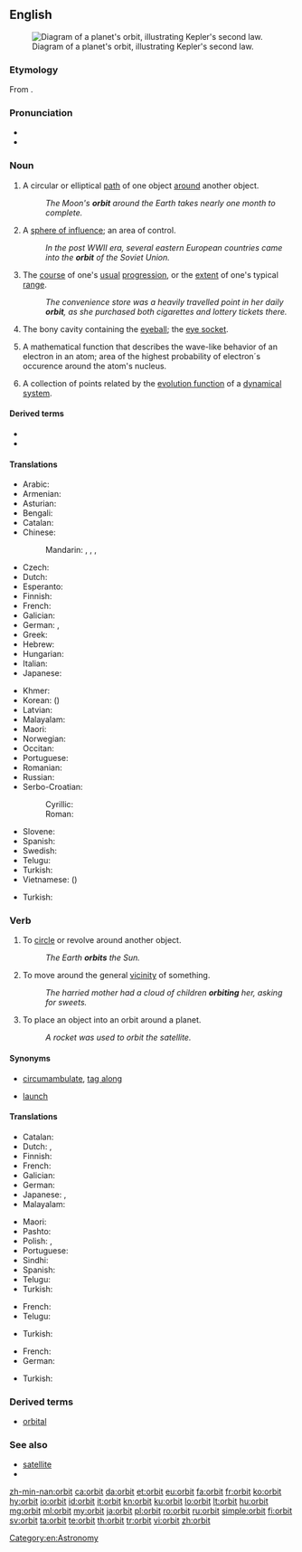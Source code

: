 ==English==
[[Image:Kepler2.gif|thumb|right|Diagram of a planet's orbit, illustrating Kepler's second law.]]

===Etymology===
From {{etyl|la|en}} {{term|orbita||course, track|lang=la}}.

===Pronunciation===
* {{audio|en-us-orbit.ogg|Audio (US)|lang=en}}
* {{rhymes|ɔː(r)bɪt|lang=en}}

===Noun===
{{en-noun}}

# A circular or elliptical [[path]] of one object [[around]] another object.
#: ''The Moon's '''orbit''' around the Earth takes nearly one month to complete.''
# A [[sphere of influence]]; an area of control.
#: ''In the post WWII era, several eastern European countries came into the '''orbit''' of the Soviet Union.''
# The [[course]] of one's [[usual]] [[progression]], or the [[extent]] of one's typical [[range]].
#: ''The convenience store was a heavily travelled point in her daily '''orbit''', as she purchased both cigarettes and lottery tickets there.''
# {{context|anatomy|lang=en}} The bony cavity containing the [[eyeball]]; the [[eye socket]].
# {{context|physics|lang=en}} A mathematical function that describes the wave-like behavior of an electron in an atom; area of the highest probability of electron´s occurence around the atom's nucleus.
# {{context|mathematics|lang=en}} A collection of points related by the [[evolution function]] of a [[dynamical system]].

====Derived terms====
* {{l/en|bound orbit}}
* {{l/en|unbound orbit}}

====Translations====
{{trans-top|path of one object around another}}
* Arabic: {{t|ar|مدار|m|tr=madaar}}
* Armenian: {{t|hy|ուղեծիր}}
* Asturian: {{t|ast|órbita|f}}
* Bengali: {{t|bn|কক্ষপথ|sc=Beng}}
* Catalan: {{t|ca|òrbita|f}}
* Chinese:
*: Mandarin: {{t+|cmn|軌道|sc=Hani}}, {{t+|cmn|轨道|tr=guǐdào|sc=Hani}}, {{t+|cmn|軌跡|sc=Hani}}, {{t+|cmn|轨迹|tr=guǐjì|sc=Hani}}
* Czech: {{t|cs|oběžná dráha|f}}
* Dutch: {{t+|nl|baan|f}}
* Esperanto: {{t|eo|orbito}}
* Finnish: {{t+|fi|kiertorata}}
* French: {{t+|fr|orbite|f}}
* Galician: {{t+|gl|órbita|f}}
* German: {{t+|de|Umlaufbahn|f}}, {{t+|de|Orbit|m}}
* Greek: {{t+|el|τροχιά|f}}
* Hebrew: {{t|he|מסלול|m|tr=maslul}}
* Hungarian: {{t|hu|űrpálya}}
* Italian: {{t+|it|orbita|f}}
* Japanese: {{t+|ja|軌道|tr=きどう, kidō}}
{{trans-mid}}
* Khmer: {{t+|km|គន្លង|tr=kon long|sc=Khmr}}
* Korean: {{t+|ko|궤도|tr=gwedo}} ({{t+|ko|軌道}})
* Latvian: {{t|lv|orbīta|f}}
* Malayalam: {{t|ml|ഭ്രമണപഥം|tr=bhramaNa patham}}
* Maori: {{t|mi|amionga}}
* Norwegian: {{t+|no|bane|m}}
* Occitan: {{t|oc|orbita|f}}
* Portuguese: {{t+|pt|órbita|f}}
* Romanian: {{t+|ro|orbită|f}}
* Russian: {{t+|ru|орбита|f|tr=orbíta}}
* Serbo-Croatian:
*: Cyrillic: {{t|sh|кружница|f}}
*: Roman: {{t+|sh|kružnica|f}}
* Slovene: {{t|sl|krožnica|f}}
* Spanish: {{t+|es|órbita|f}}
* Swedish: {{t|sv|omloppsbana|c}}
* Telugu: {{t+|te|కక్ష్య|tr=kashya|sc=Telu}}
* Turkish: {{t+|tr|yörünge}}
* Vietnamese: {{t+|vi|quỹ đạo}} ({{t|vi|軌道}})
{{trans-bottom}}

{{trans-top|sphere of influence}}
* Turkish: {{t+|tr|uydu}}
{{trans-mid}}
{{trans-bottom}}

{{trans-top|course of usual progression}}
{{trans-mid}}
{{trans-bottom}}

{{trans-see|eye socket}}

===Verb===
{{en-verb}}

# To [[circle]] or revolve around another object.
#: ''The Earth '''orbits''' the Sun.''
# To move around the general [[vicinity]] of something.
#: ''The harried mother had a cloud of children '''orbiting''' her, asking for sweets.''
# To place an object into an orbit around a planet.
#: ''A rocket was used to orbit the satellite.''

====Synonyms====
* {{sense|move around the general vicinity of}} [[circumambulate]], [[tag along]]
* {{sense|place an object into an orbit}} [[launch]]

====Translations====
{{trans-top|circle another object}}
* Catalan: {{t+|ca|orbitar}}
* Dutch: {{t|nl|omcirkelen}}, {{t+|nl|omlopen}}
* Finnish: {{t+|fi|kiertää}}
* French: {{t+|fr|orbiter|alt=orbiter autour de}}
* Galician: {{t|gl|orbitar}}
* German: {{t|de|umkreisen}}
* Japanese: {{t+|ja|周回|alt=周回する|tr=しゅうかいする, shūkaisuru}}, {{t+|ja|公転|alt=公転する|tr=こうてんする, kōtensuru}}
* Malayalam: {{t|ml|ഭ്രമണം ചെയ്യുക|tr=bhramaNam cheyyuka}}
{{trans-mid}}
* Maori: {{t|mi|amio}}
* Pashto: {{t|ps|څرخول|tr=carkhawəl|sc=ps-Arab}}
* Polish: {{t+|pl|krążyć}}, {{t+|pl|orbitować}}
* Portuguese: {{t+|pt|orbitar}}
* Sindhi: {{t|sd|مَدارُ|tr=Madaaru|m}}
* Spanish: {{t|es|orbitar}}
* Telugu: {{t+|te|కక్ష్య|tr=kanya|sc=Telu}}
* Turkish: {{l|tr|yörüngede}} {{t+|tr|dönmek}}
{{trans-bottom}}

{{trans-top|move around the general vicinity of}}
* French: {{t+|fr|orbiter|alt=orbiter autour de}}
* Telugu: {{t+|te|ప్రదక్షిణం|tr=pradakshinam|sc=Telu}}
{{trans-mid}}
* Turkish: {{l|tr|etki}} {{l|tr|alanına}} {{t+|tr|girmek}}
{{trans-bottom}}

{{trans-top|place an object into an orbit}}
* French: {{t|fr|mettre en orbite}}
* German: {{l|de|in}} {{l|de|Umlaufbahn}} {{t+|de|bringen}}
{{trans-mid}}
* Turkish: {{l|tr|yörüngeye}} {{t+|tr|sokmak}}
{{trans-bottom}}

===Derived terms===
* [[orbital]]

===See also===
* [[satellite]]
* {{pedialite}}

[[Category:en:Astronomy]]

[[zh-min-nan:orbit]]
[[ca:orbit]]
[[da:orbit]]
[[et:orbit]]
[[eu:orbit]]
[[fa:orbit]]
[[fr:orbit]]
[[ko:orbit]]
[[hy:orbit]]
[[io:orbit]]
[[id:orbit]]
[[it:orbit]]
[[kn:orbit]]
[[ku:orbit]]
[[lo:orbit]]
[[lt:orbit]]
[[hu:orbit]]
[[mg:orbit]]
[[ml:orbit]]
[[my:orbit]]
[[ja:orbit]]
[[pl:orbit]]
[[ro:orbit]]
[[ru:orbit]]
[[simple:orbit]]
[[fi:orbit]]
[[sv:orbit]]
[[ta:orbit]]
[[te:orbit]]
[[th:orbit]]
[[tr:orbit]]
[[vi:orbit]]
[[zh:orbit]]